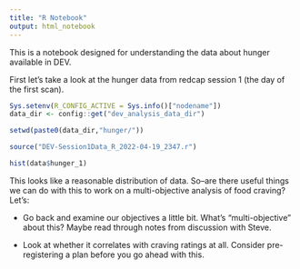 ```yaml
---
title: "R Notebook"
output: html_notebook
---
```


This is a notebook designed for understanding the data about hunger available in DEV.

First let's take a look at the hunger data from redcap session 1 (the day of the first scan).

```r


Sys.setenv(R_CONFIG_ACTIVE = Sys.info()["nodename"])
data_dir <- config::get("dev_analysis_data_dir")


```

```r

setwd(paste0(data_dir,"hunger/"))

source("DEV-Session1Data_R_2022-04-19_2347.r")
```

```r

hist(data$hunger_1)
```

This looks like a reasonable distribution of data. So--are there useful things we can do with this to work on a multi-objective analysis of food craving? Let's:

-   Go back and examine our objectives a little bit. What's "multi-objective" about this? Maybe read through notes from discussion with Steve.

-   Look at whether it correlates with craving ratings at all. Consider pre-registering a plan before you go ahead with this.
